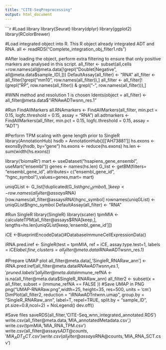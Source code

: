 ```yaml
---
title: "CITE-SeqPreprocessing"
output: html_document
---
```


```r
#Load library
library(Seurat)
library(dplyr)
library(ggplot2)
library(RColorBrewer)

#Load integrated object into R. This R object already integrated ADT and RNA.
all <- readRDS("Complete_integration_obj_filter1.rds")

#After loading the object, perform extra filtering to ensure that only positive markers are analysed in this script.
all_filter <- subset(all,cells =row.names(all@meta.data[!grepl("Doublet|Negative", all@meta.data$sample_ID),]))
DefaultAssay(all_filter) <- "RNA"
all_filter <- all_filter[!grepl("mm10", row.names(all_filter)),]
all_filter <- all_filter[!(grepl("RP", row.names(all_filter)) & grepl("-", row.names(all_filter))),]

#WNN method and resolution 1 is chosen 
Idents(object = all_filter) <- all_filter@meta.data$"iRNAwADTwsnn_res.1"

#Run FindAllMarkers
all.RNAmarkers <- FindAllMarkers(all_filter, min.pct = 0.15, logfc.threshold = 0.15, assay = "RNA")
all.adtmarkers <- FindAllMarkers(all_filter, min.pct = 0.15, logfc.threshold = 0.15, assay = "ADT")

#Perform TPM scaling with gene length prior to SingleR
library(AnnotationHub)
hsdb = AnnotationHub()[['AH73881']]
hs.exons <- exonsBy(hsdb, by="gene")
hs.exons <- reduce(hs.exons)
hs.len <- sum(width(hs.exons))

library('biomaRt')
mart <- useDataset("hsapiens_gene_ensembl", useMart("ensembl"))
genes <- names(hs.len)
G_list <- getBM(filters= "ensembl_gene_id", attributes= c("ensembl_gene_id",
"hgnc_symbol"),values=genes,mart= mart)

uniqGList <- G_list[!duplicated(G_list$hgnc_symbol),]
keep <- row.names(all_filter@assays$RNA)[row.names(all_filter@assays$RNA) %in% uniqGList$hgnc_symbol]
rownames(uniqGList) <- uniqGList$hgnc_symbol
DefaultAssay(all_filter) <- "RNA"

#Run SingleR
library(SingleR)
library(scater)
tpmMIA <- calculateTPM(all_filter@assays$RNA[keep,], lengths=hs.len[uniqGList[keep,'ensembl_gene_id']])

iCE <-BlueprintEncodeData()#DatabaseImmuneCellExpressionData()

iRNA.pred.iref <- SingleR(test = tpmMIA, ref = iCE, assay.type.test=1, labels = iCE$label.fine,
                          clusters=all_filter@meta.data$iRNAwADTwsnn_res.1)
                          
#Prepare UMAP plot
all_filter@meta.data[,'SingleR_RNARaw_ann'] <- iRNA.pred.iref[all_filter@meta.data$iRNAwADTwsnn_res.1,'pruned.labels']
all_filter@meta.data$immune_refNA <- is.na(all_filter@meta.data$SingleR_RNARaw_ann)
all_filter2 <- subset(x = all_filter, subset = (immune_refNA == FALSE ))
#Save UMAP in PNG
png("UMAP-RNARaw.png",width=25, height=35, res=500, units = 'cm')
DimPlot(all_filter2, reduction = "iRNAwADTntwnn.umap", group.by = "SingleR_RNARaw_ann", label=T, repel=TRUE, split.by = "sample_ID", pt.size=0.8,ncol=2) + NoLegend()
dev.off()

#Save files
saveRDS(all_filter,'CITE-Seq_wnn_integrated_annotated.RDS')
write.csv(all_filter@meta.data,'MIA_annotatedMetadata.csv',)
write.csv(tpmMIA,'MIA_RNA_TPM.csv')
write.csv(all_filter@assays$ADT@counts,'MIA_ADT_SCT.csv')
write.csv(all_filter@assays$RNA@counts,'MIA_RNA_SCT.csv')
